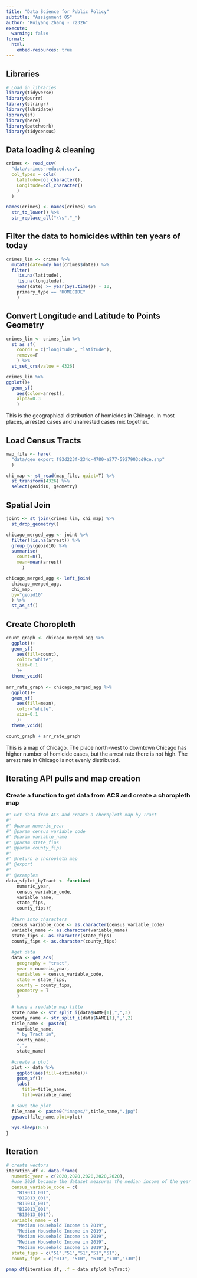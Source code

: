 ```yaml
---
title: "Data Science for Public Policy"
subtitle: "Assignment 05"
author: "Ruiyang Zhang - rz326"
execute:
  warning: false
format:
  html:
    embed-resources: true
---
```


## Libraries

```r
# Load in libraries
library(tidyverse)
library(purrr)
library(stringr)
library(lubridate)
library(sf)
library(here)
library(patchwork)
library(tidycensus)
```

## Data loading & cleaning

```r
crimes <- read_csv(
  "data/crimes-reduced.csv", 
  col_types = cols(
    Latitude=col_character(), 
    Longitude=col_character()
    )
  )

names(crimes) <- names(crimes) %>% 
  str_to_lower() %>% 
  str_replace_all("\\s","_")

```

## Filter the data to homicides within ten years of today

```r
crimes_lim <- crimes %>% 
  mutate(date=mdy_hms(crimes$date)) %>% 
  filter(
    !is.na(latitude),
    !is.na(longitude),
    year(date) >= year(Sys.time()) - 10,
    primary_type == "HOMICIDE"
    )

```

## Convert Longitude and Latitude to Points Geometry

```r
crimes_lim <- crimes_lim %>% 
  st_as_sf(
    coords = c("longitude", "latitude"),
    remove=F
    ) %>%
  st_set_crs(value = 4326) 

crimes_lim %>% 
ggplot()+
  geom_sf(
    aes(color=arrest),
    alpha=0.3
    )

```
This is the geographical distribution of homicides in Chicago. In most places, arrested cases and unarrested cases mix together.


## Load Census Tracts

```r
map_file <- here(
  "data/geo_export_f93d223f-234c-4780-a277-5927903cd9ce.shp"
  )

chi_map <- st_read(map_file, quiet=T) %>%
  st_transform(4326) %>% 
  select(geoid10, geometry)

```

## Spatial Join

```r
joint <- st_join(crimes_lim, chi_map) %>% 
  st_drop_geometry()

chicago_merged_agg <- joint %>%
  filter(!is.na(arrest)) %>% 
  group_by(geoid10) %>% 
  summarise(
    count=n(),
    mean=mean(arrest)
      )

chicago_merged_agg <- left_join(
  chicago_merged_agg,
  chi_map,
  by="geoid10"
  ) %>%
  st_as_sf()

```

## Create Choropleth

```r
count_graph <- chicago_merged_agg %>% 
  ggplot()+
  geom_sf(
    aes(fill=count),
    color="white",
    size=0.1
    )+
  theme_void() 
  
arr_rate_graph <- chicago_merged_agg %>% 
  ggplot()+
  geom_sf(
    aes(fill=mean),
    color="white",
    size=0.1
    )+
  theme_void()

count_graph + arr_rate_graph

```
This is a map of Chicago. The place north-west to downtown Chicago has higher number of homicide cases, but the arrest rate there is not high. The arrest rate in Chicago is not evenly distributed.

## Iterating API pulls and map creation
### Create a function to get data from ACS and create a choropleth map
```r
#' Get data from ACS and create a choropleth map by Tract
#'
#' @param numeric_year 
#' @param census_variable_code 
#' @param variable_name 
#' @param state_fips 
#' @param county_fips 
#'
#' @return a choropleth map
#' @export
#'
#' @examples
data_sfplot_byTract <- function(
    numeric_year,
    census_variable_code,
    variable_name,
    state_fips,
    county_fips){
  
  #turn into characters
  census_variable_code <- as.character(census_variable_code)
  variable_name <- as.character(variable_name)
  state_fips <- as.character(state_fips)
  county_fips <- as.character(county_fips)
  
  #get data
  data <- get_acs(
    geography = "tract",
    year = numeric_year,
    variables = census_variable_code,
    state = state_fips,
    county = county_fips,
    geometry = T
    )
  
  # have a readable map title
  state_name <- str_split_i(data$NAME[1],",",3)
  county_name <- str_split_i(data$NAME[1],",",2)
  title_name <- paste0(
    variable_name,
    " by Tract in", 
    county_name,
    ",",
    state_name)
  
  #create a plot
  plot <- data %>% 
    ggplot(aes(fill=estimate))+
    geom_sf()+
    labs(
      title=title_name,
      fill=variable_name)
  
  # save the plot
  file_name <- paste0("images/",title_name,".jpg")
  ggsave(file_name,plot=plot)
  
  Sys.sleep(0.5)
}

```

## Iteration
```r
# create vectors
iteration_df <- data.frame(
  numeric_year = c(2020,2020,2020,2020,2020), 
  #use 2020 because the dataset measures the median income of the year prior to the year when the survey is conducted.
  census_variable_code = c(
    "B19013_001",
    "B19013_001",
    "B19013_001",
    "B19013_001",
    "B19013_001"),
  variable_name = c(
    "Median Household Income in 2019",
    "Median Household Income in 2019",
    "Median Household Income in 2019",
    "Median Household Income in 2019",
    "Median Household Income in 2019"),
  state_fips = c("51","51","51","51","51"),
  county_fips = c("013", "510", "610","710","730"))

pmap_df(iteration_df, .f = data_sfplot_byTract)

```
